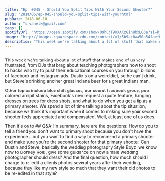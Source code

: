 ```yaml
---
title: "Ep. #045 - Should You Split Tips With Your Second Shooter?"
slug: "2018/06/ep-045-should-you-split-tips-with-yourhtml"
pubDate: 2018-06-10
author: "srvanelk@gmail.com"
tags: []
spotifyUrl: "https://open.spotify.com/show/09hCjT9XXAKzGin8bkLG3a?si=kjRZvQ1JTb6Ov3HVzSSlWA"
image: "http://images.squarespace-cdn.com/content/v1/5b9ac0aa50a54faef024c950/1547782366339-JMGQ8DJAJMFQAY8F1K02/image-asset.jpeg/img.jpg/weddingphotohangover/embed/episodes/Ep--045---Should-You-Split-Tips-With-Your-Second-Shooter-e1rigp"
description: "This week we're talking about a lot of stuff that makes one of us very frustrated, from DJs that brag about teaching photographers how to shoot to hacks who try to push their educational courses on you through billions of facebook and instagram ads. Dustin's on a weird diet, so he can't drink, but Steve's drinking another great Indiana beer for a great Indiana man."
---
```


<figure>
  <img src="http://images.squarespace-cdn.com/content/v1/5b9ac0aa50a54faef024c950/1547782366339-JMGQ8DJAJMF## Q&A:Y8F1K02/image-asset.jpeg/img.jpg/weddingphotohangover/embed/episodes/Ep--045---Should-You-Split-Tips-With-Your-Second-Shooter-e1rigp" alt="" />
</figure>

This week we're talking about a lot of stuff that makes one of us very frustrated, from DJs that brag about teaching photographers how to shoot to hacks who try to push their educational courses on you through billions of facebook and instagram ads. Dustin's on a weird diet, so he can't drink, but Steve's drinking another great Indiana beer for a great Indiana man.

Other topics include blue shift glasses, our secret facebook group, pee colored armpit stains, Facebook's new request a quote feature, hanging dresses on trees for dress shots, and what to do when you get a tip as a primary shooter. We spend a lot of time talking about the tip situation, because we think it's important when it comes to making sure your second shooter feels appreciated and compensated. Well, at least one of us does.

Then it's on to ## Q&A:! In summary, here are the questions: How do you to tell a friend you don't want to primary shoot because you don't have the experience... but you want to find a way to recommend a primary shooter and make sure you're the second shooter for that primary shooter. Can Dustin and Steve, basically the wedding photography Style Boyz (we know how to Donkey Roll), give some guidance on how a male wedding photographer should dress? And the final question, how much should I charge to re-edit a clients photos several years after their wedding, because they like my new style so much that they want their old photos to be re-edited in that style?
